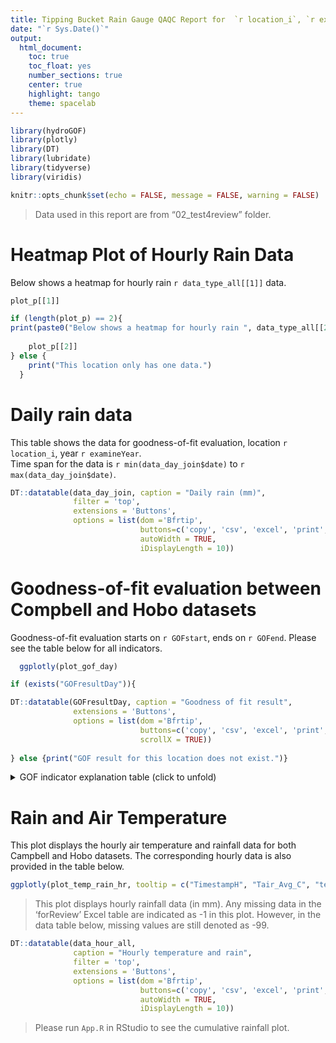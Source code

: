 ```yaml
---
title: Tipping Bucket Rain Gauge QAQC Report for  `r location_i`, `r examineYear `
date: "`r Sys.Date()`"
output: 
  html_document:
    toc: true
    toc_float: yes 
    number_sections: true  
    center: true
    highlight: tango
    theme: spacelab
---
```


```r

library(hydroGOF)
library(plotly)
library(DT)
library(lubridate)
library(tidyverse)
library(viridis)

knitr::opts_chunk$set(echo = FALSE, message = FALSE, warning = FALSE)
```


> Data used in this report are from "02_test4review" folder.

# Heatmap Plot of Hourly Rain Data  
  
Below shows a heatmap for hourly rain `r data_type_all[[1]]` data.  
```r
plot_p[[1]]
```
  
  
```r
if (length(plot_p) == 2){
print(paste0("Below shows a heatmap for hourly rain ", data_type_all[[2]]," data.  "))
  
    plot_p[[2]]
} else {
    print("This location only has one data.")
  }
```
  
    
# Daily rain data

This table shows the data for goodness-of-fit evaluation, location `r location_i`, year `r examineYear`.   
Time span for the data is `r min(data_day_join$date)` to `r max(data_day_join$date)`.
```r
DT::datatable(data_day_join, caption = "Daily rain (mm)", 
              filter = 'top', 
              extensions = 'Buttons',
              options = list(dom ='Bfrtip', 
                             buttons=c('copy', 'csv', 'excel', 'print', 'pdf'),
                             autoWidth = TRUE, 
                             iDisplayLength = 10))

```

# Goodness-of-fit evaluation between Compbell and Hobo datasets

Goodness-of-fit evaluation starts on `r GOFstart`, ends on `r GOFend`. Please see the table below for all indicators.  
  
```r
  ggplotly(plot_gof_day)  
```
   
   
```r

if (exists("GOFresultDay")){

DT::datatable(GOFresultDay, caption = "Goodness of fit result",
              extensions = 'Buttons',
              options = list(dom ='Bfrtip', 
                             buttons=c('copy', 'csv', 'excel', 'print', 'pdf'),
                             scrollX = TRUE))
  
} else {print("GOF result for this location does not exist.")}

```
  
<details>
<summary>GOF indicator explanation table (click to unfold) </summary>
  
| Indicator name |  Meaning |
|:---|:------------------|
|me   |Mean Error|
|mae	|Mean Absolute Error|
|rmse	|Root Mean Square Error|
|nrmse	|Normalized Root Mean Square Error|
|PBIAS	|Percent Bias|
|pbiasfdc|PBIAS in the slope of the midsegment of the Flow Duration Curve|
|RSR	|Ratio of RMSE to the Standard Deviation of the Observations, RSR = rms / sd(obs). ( 0 <= RSR <= +Inf )|
|rSD	|Ratio of Standard Deviations, rSD = sd(sim) / sd(obs)|
|NSE	|Nash-Sutcliffe Efficiency ( -Inf <= NSE <= 1 )|
|mNSE|Modified Nash-Sutcliffe Efficiency|
|rNSE	|Relative Nash-Sutcliffe Efficiency|
|d	|Index of Agreement ( 0 <= d <= 1 )|
|md	|Modified Index of Agreement|
|rd	|Relative Index of Agreement|
|cp	|Persistence Index ( 0 <= PI <= 1 )|
|r	|Pearson product-moment correlation coefficient ( -1 <= r <= 1 )|
|r.Spearman	|Spearman Correlation coefficient ( -1 <= r.Spearman <= 1 )|
|R2	|Coefficient of Determination ( 0 <= R2 <= 1 ). Gives the proportion of the variance of one variable that is predictable from the other variable|
|bR2	|R2 multiplied by the coefficient of the regression line between sim and obs ( 0 <= bR2 <= 1 )|
|KGE	| Kling-Gupta efficiency between sim and obs ( 0 <= KGE <= 1 )|
|VE	| Volumetric efficiency between sim and obs( -Inf <= VE <= 1)|
  
</details>
  
 
  
# Rain and Air Temperature   
  
This plot displays the hourly air temperature and rainfall data for both Campbell and Hobo datasets. The corresponding hourly data is also provided in the table below.
  
```r

ggplotly(plot_temp_rain_hr, tooltip = c("TimestampH", "Tair_Avg_C", "text"), originalData = FALSE)

```
> This plot displays hourly rainfall data (in mm). Any missing data in the 'forReview' Excel table are indicated as -1 in this plot. However, in the data table below, missing values are still denoted as -99.


```r

DT::datatable(data_hour_all, 
              caption = "Hourly temperature and rain", 
              filter = 'top', 
              extensions = 'Buttons',
              options = list(dom ='Bfrtip', 
                             buttons=c('copy', 'csv', 'excel', 'print', 'pdf'),
                             autoWidth = TRUE, 
                             iDisplayLength = 10))

```
   
> Please run `App.R` in RStudio to see the cumulative rainfall plot.

  